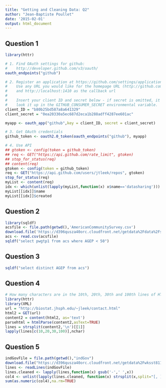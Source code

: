 ```yaml
---
title: "Getting and Cleaning Data: Q2"
author: "Jean-Baptiste Poullet"
date: '2015-02-01'
output: html_document
---
```


## Question 1

```r
library(httr)

# 1. Find OAuth settings for github:
#    http://developer.github.com/v3/oauth/
oauth_endpoints("github")

# 2. Register an application at https://github.com/settings/applications;
#    Use any URL you would like for the homepage URL (http://github.com is fine)
#    and http://localhost:1410 as the callback url
#
#    Insert your client ID and secret below - if secret is omitted, it will
#    look it up in the GITHUB_CONSUMER_SECRET environmental variable.
client_ID = "b80b25bd587a8a641329"
client_secret = "0ea20330a5ec687d2eca1b288adff4287ee601ac"

myapp <- oauth_app("github",key = client_ID, secret = client_secret)

# 3. Get OAuth credentials
github_token <- oauth2.0_token(oauth_endpoints("github"), myapp)

# 4. Use API
## gtoken <- config(token = github_token)
## req <- GET("https://api.github.com/rate_limit", gtoken)
## stop_for_status(req)
## content(req)
gtoken <- config(token = github_token)
req <- GET("https://api.github.com/users/jtleek/repos", gtoken)
stop_for_status(req)
myList <- content(req)
idx <- which(unlist(lapply(myList,function(x) x$name=='datasharing')))
myList[[idx]]$name
myList[[idx]]$created
```
## Question 2

```r
library(sqldf)
acsfile <- file.path(getwd(),'AmericanCommunitySurvey.csv')
download.file('https://d396qusza40orc.cloudfront.net/getdata%2Fdata%2Fss06pid.csv', destfile =acsfile, method='curl')
acs <- read.csv(acsfile)
sqldf("select pwgtp1 from acs where AGEP < 50")
```


## Question 3
```r
sqldf("select distinct AGEP from acs")
```

## Question 4
```r
# How many characters are in the 10th, 20th, 30th and 100th lines of HTML from this page: 
library(httr)
library(XML)
url = "http://biostat.jhsph.edu/~jleek/contact.html" 
html2 = GET(url)
content2 = content(html2, as='text')
parsehtml = htmlParse(content2,asText=TRUE)
lines = strsplit(content2,'\n')[[1]]
lapply(lines[c(10,20,30,100)],nchar)
```


## Question 5
```r
indGovFile = file.path(getwd(),"indGov")
download.file("https://d396qusza40orc.cloudfront.net/getdata%2Fwksst8110.for", destfile = indGovFile, method='curl')
lines <- readLines(indGovFile)
lines.cleaned <- lapply(lines,function(x) gsub('-',' ',x))
col4 <- unlist(lapply(lines.cleaned, function(x) strsplit(x,split="[, ]+")[[1]][5]))
sum(as.numeric(col4),na.rm=TRUE)
```
